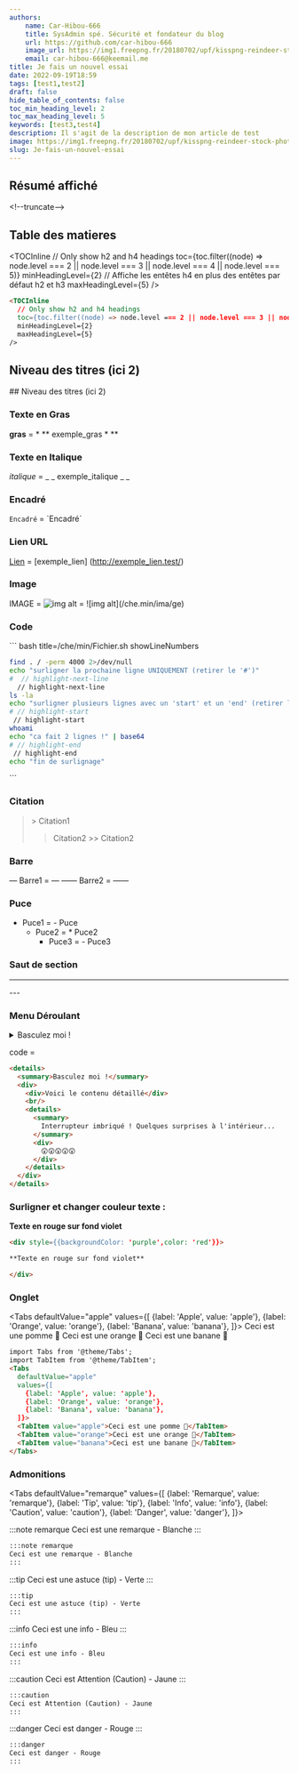 ---
authors:
    name: Car-Hibou-666
    title: SysAdmin spé. Sécurité et fondateur du blog
    url: https://github.com/car-hibou-666
    image_url: https://img1.freepng.fr/20180702/upf/kisspng-reindeer-stock-photography-clip-art-caribou-5b39b58c2e2f11.4853866015305086841892.jpg
    email: car-hibou-666@keemail.me
title: Je fais un nouvel essai
date: 2022-09-19T18:59
tags: [test1,test2]
draft: false
hide_table_of_contents: false
toc_min_heading_level: 2
toc_max_heading_level: 5
keywords: [test3,test4]
description: Il s'agit de la description de mon article de test
image: https://img1.freepng.fr/20180702/upf/kisspng-reindeer-stock-photography-clip-art-caribou-5b39b58c2e2f11.4853866015305086841892.jpg
slug: Je-fais-un-nouvel-essai
---

## Résumé affiché

<!--truncate-->

<\!--truncate\-->


## Table des matieres 


<TOCInline
  // Only show h2 and h4 headings
  toc={toc.filter((node) => node.level === 2 || node.level === 3 || node.level === 4 || node.level === 5)}
  minHeadingLevel={2}
  // Affiche les entêtes h4 en plus des entêtes par défaut h2 et h3
  maxHeadingLevel={5}
/>

```md
<TOCInline
  // Only show h2 and h4 headings
  toc={toc.filter((node) => node.level === 2 || node.level === 3 || node.level === 4 || node.level === 5)}
  minHeadingLevel={2}
  maxHeadingLevel={5}
/>
```
## Niveau des titres (ici 2)
\#\# Niveau des titres (ici 2)

### Texte en Gras

**gras** = * ** exemple_gras  * **

### Texte en Italique

 _italique_ = _ _ exemple_italique  _ _

### Encadré
`Encadré` = \`Encadré\`

### Lien URL

 [Lien](https://car-hibou-666.github.io) = [exemple_lien] (http://exemple_lien.test/)

### Image

IMAGE = 
![img alt](/img/docusaurus.png) = ![img alt]\(/che.min/ima/ge)

### Code

`\`` bash title=/che/min/Fichier.sh showLineNumbers
``` bash title=/che/min/Fichier.sh showLineNumbers
find . / -perm 4000 2>/dev/null
echo "surligner la prochaine ligne UNIQUEMENT (retirer le '#')"
#  // highlight-next-line 
  // highlight-next-line
ls -la 
echo "surligner plusieurs lignes avec un 'start' et un 'end' (retirer le '#')"
# // highlight-start 
 // highlight-start
whoami
echo "ca fait 2 lignes !" | base64
# // highlight-end 
 // highlight-end
echo "fin de surlignage"
```
`\``

### Citation

> \> Citation1
>> Citation2 \>\> Citation2

### Barre

—  Barre1 = —
—— Barre2 = ——

### Puce
- Puce1 = - Puce
  * Puce2 =   * Puce2
     - Puce3 =  - Puce3

### Saut de section
---

-\-\-

### Menu Déroulant
<details>
  <summary>Basculez moi !</summary>
  <div>
    <div>Voici le contenu détaillé</div>
    <br/>
    <details>
      <summary>
        Interrupteur imbriqué ! Quelques surprises à l'intérieur...
      </summary>
      <div>
        😲😲😲😲😲
      </div>
    </details>
  </div>
</details>

code =

```html 
<details>
  <summary>Basculez moi !</summary>
  <div>
    <div>Voici le contenu détaillé</div>
    <br/>
    <details>
      <summary>
        Interrupteur imbriqué ! Quelques surprises à l'intérieur...
      </summary>
      <div>
        😲😲😲😲😲
      </div>
    </details>
  </div>
</details>
```

### Surligner et changer couleur texte :

<div style={{backgroundColor: 'purple',color: 'red'}}>

**Texte en rouge sur fond violet**

</div>

```md
<div style={{backgroundColor: 'purple',color: 'red'}}>

**Texte en rouge sur fond violet**

</div>
```

### Onglet

<Tabs
  defaultValue="apple"
  values={[
    {label: 'Apple', value: 'apple'},
    {label: 'Orange', value: 'orange'},
    {label: 'Banana', value: 'banana'},
  ]}>
  <TabItem value="apple">Ceci est une pomme 🍎</TabItem>
  <TabItem value="orange">Ceci est une orange 🍊</TabItem>
  <TabItem value="banana">Ceci est une banane 🍌</TabItem>
</Tabs>

``` md
import Tabs from '@theme/Tabs';
import TabItem from '@theme/TabItem';
<Tabs
  defaultValue="apple"
  values={[
    {label: 'Apple', value: 'apple'},
    {label: 'Orange', value: 'orange'},
    {label: 'Banana', value: 'banana'},
  ]}>
  <TabItem value="apple">Ceci est une pomme 🍎</TabItem>
  <TabItem value="orange">Ceci est une orange 🍊</TabItem>
  <TabItem value="banana">Ceci est une banane 🍌</TabItem>
</Tabs>
```

### Admonitions


<Tabs
  defaultValue="remarque"
  values={[
    {label: 'Remarque', value: 'remarque'},
    {label: 'Tip', value: 'tip'},
    {label: 'Info', value: 'info'},
    {label: 'Caution', value: 'caution'},
    {label: 'Danger', value: 'danger'},
  ]}>

  <TabItem value="remarque">

:::note remarque
Ceci est une remarque - Blanche
:::

```md
:::note remarque
Ceci est une remarque - Blanche
:::
```

</TabItem>
  <TabItem value="tip">

:::tip
Ceci est une astuce (tip) - Verte
:::

```md
:::tip
Ceci est une astuce (tip) - Verte
:::
```

</TabItem>
  <TabItem value="info">

:::info
Ceci est une info - Bleu
:::

```md
:::info
Ceci est une info - Bleu
:::
```

</TabItem>
  <TabItem value="caution">

:::caution
Ceci est Attention (Caution) - Jaune
:::

```md
:::caution
Ceci est Attention (Caution) - Jaune
:::
```

</TabItem>
  <TabItem value="danger">

:::danger
Ceci est danger - Rouge
:::

```md
:::danger
Ceci est danger - Rouge
:::
```

</TabItem>

</Tabs>

